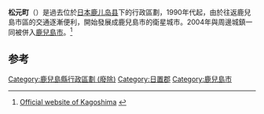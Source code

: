 {{日本町村 (廢除)
| 自治體名=松元
| 町村=町
| 町村章=
| 日文原名=松元町
| 平假名=まつもとちょう
| 羅馬字拼音=Matsumoto-chō
| 廢除時間=2004年11月1日
| 廢除理由=編入合併
| 廢除時處置=[[吉田町_(鹿兒島縣)|吉田町]]、[[櫻島町|櫻島町]]、[[喜入町|喜入町]]、松元町、[[郡山町|郡山町]]<br>→[[鹿兒島市|鹿兒島市]]
| 現在自治體=鹿兒島市
| 都道府縣=鹿兒島縣
| 支廳=
| 郡=日置郡
| 郡連結= 
| 編號=46364-7
| 面積=51.05
| 邊界未定=
| 人口=12,698
| 統計時間=2004年9月
| 自治體=[[鹿兒島市|鹿兒島市]]、[[伊集院町|伊集院町]]、[[吹上町_(鹿兒島縣)|吹上町]]、[[日吉町_(鹿兒島縣)|日吉町]]
| 樹=[[羅漢松|羅漢松]]
| 花=[[菊花|菊花]]
| 其他象徵物=
| 其他象徵=
| 郵遞區號=899-2792
| 所在地=日置郡松元町上谷口2883番地
| 電話號碼=
| 外部連結=
| 經度=
| 緯度=
| 地圖=
}}
'''松元町'''（{{jpn|j=松元町|hg=まつもとちょう|rm=Matsmoto chō|f=y}}）是過去位於[[日本|日本]][[鹿儿岛县|鹿儿岛县]]下的行政區劃，1990年代起，由於往返鹿兒島市區的交通逐漸便利，開始發展成鹿兒島市的衛星城市。2004年與周邊城鎮一同被併入[[鹿兒島市|鹿兒島市]]。<ref>[http://www.city.kagoshima.lg.jp/ Official website of Kagoshima] {{Wayback|url=http://www.city.kagoshima.lg.jp/ |date=20130119192827 }} {{ja icon}}</ref>

==参考==
{{Reflist}}

{{鹿兒島縣}}
{{Authority control}}

[[Category:鹿兒島縣行政區劃_(廢除)|Category:鹿兒島縣行政區劃 (廢除)]]
[[Category:日置郡|Category:日置郡]]
[[Category:鹿兒島市|Category:鹿兒島市]]